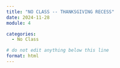 ```yaml
---
title: "NO CLASS -- THANKSGIVING RECESS"
date: 2024-11-28
module: 4

categories: 
  - No Class

# do not edit anything below this line
format: html
---
```

